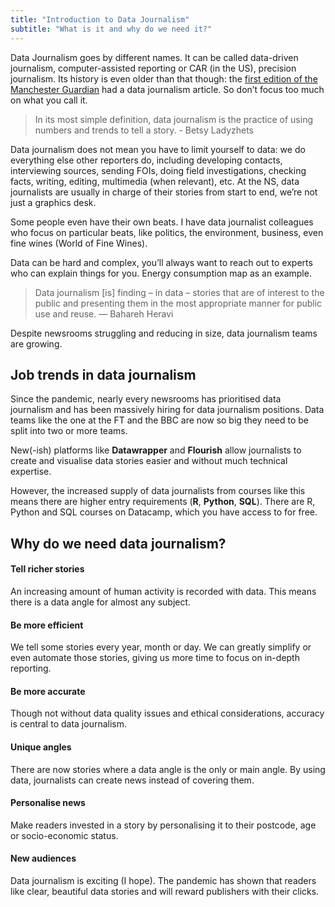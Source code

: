 ```yaml
---
title: "Introduction to Data Journalism"
subtitle: "What is it and why do we need it?"
---
```


Data Journalism goes by different names. It can be called data-driven journalism, computer-assisted reporting or CAR (in the US), precision journalism. Its history is even older than that though: the [first edition of the Manchester Guardian](https://www.theguardian.com/news/datablog/2011/sep/26/data-journalism-guardian){target="_blank"} had a data journalism article. So don't focus too much on what you call it.

> In its most simple definition, data journalism is the practice of using numbers and trends to tell a story. - Betsy Ladyzhets

Data journalism does not mean you have to limit yourself to data: we do everything else other reporters do, including developing contacts, interviewing sources, sending FOIs, doing field investigations, checking facts, writing, editing, multimedia (when relevant), etc. At the NS, data journalists are usually in charge of their stories from start to end, we're not just a graphics desk.

Some people even have their own beats. I have data journalist colleagues who focus on particular beats, like politics, the environment, business, even fine wines (World of Fine Wines).

Data can be hard and complex, you'll always want to reach out to experts who can explain things for you. Energy consumption map as an example.

> Data journalism \[is\] finding -- in data -- stories that are of interest to the public and presenting them in the most appropriate manner for public use and reuse. --- Bahareh Heravi

```{=html}
<div class="flourish-embed flourish-timeline" data-src="visualisation/14307302?1293534"><script src="https://public.flourish.studio/resources/embed.js"></script></div>
```

Despite newsrooms struggling and reducing in size, data journalism teams are growing.

## Job trends in data journalism

Since the pandemic, nearly every newsrooms has prioritised data journalism and has been massively hiring for data journalism positions. Data teams like the one at the FT and the BBC are now so big they need to be split into two or more teams.

New(-ish) platforms like **Datawrapper** and **Flourish** allow journalists to create and visualise data stories easier and without much technical expertise.

However, the increased supply of data journalists from courses like this means there are higher entry requirements (**R**, **Python**, **SQL**). There are R, Python and SQL courses on Datacamp, which you have access to for free.

## Why do we need data journalism?

#### Tell richer stories

An increasing amount of human activity is recorded with data. This means there is a data angle for almost any subject.

#### Be more efficient

We tell some stories every year, month or day. We can greatly simplify or even automate those stories, giving us more time to focus on in-depth reporting.

#### Be more accurate

Though not without data quality issues and ethical considerations, accuracy is central to data journalism.

#### Unique angles

There are now stories where a data angle is the only or main angle. By using data, journalists can create news instead of covering them.

#### Personalise news

Make readers invested in a story by personalising it to their postcode, age or socio-economic status.

#### New audiences

Data journalism is exciting (I hope). The pandemic has shown that readers like clear, beautiful data stories and will reward publishers with their clicks.

